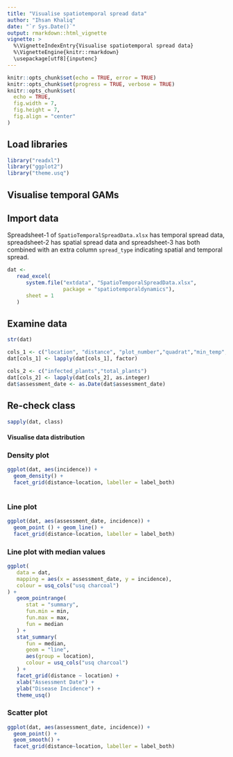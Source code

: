 ```yaml
---
title: "Visualise spatiotemporal spread data"
author: "Ihsan Khaliq"
date: "`r Sys.Date()`"
output: rmarkdown::html_vignette
vignette: >
  %\VignetteIndexEntry{Visualise spatiotemporal spread data}
  %\VignetteEngine{knitr::rmarkdown}
  \usepackage[utf8]{inputenc}
---
```


```r
knitr::opts_chunk$set(echo = TRUE, error = TRUE)
knitr::opts_chunk$set(progress = TRUE, verbose = TRUE)
knitr::opts_chunk$set(
  echo = TRUE,
  fig.width = 7,
  fig.height = 7,
  fig.align = "center"
)
```

## Load libraries 

```r
library("readxl")
library("ggplot2")
library("theme.usq")
```

## Visualise temporal GAMs


## Import data

Spreadsheet-1 of `SpatioTemporalSpreadData.xlsx` has temporal spread data, spreadsheet-2 has spatial spread data and spreadsheet-3 has both combined with an extra column `spread_type` indicating spatial and temporal spread.

```r
dat <-
   read_excel(
      system.file("extdata", "SpatioTemporalSpreadData.xlsx",
                  package = "spatiotemporaldynamics"),
      sheet = 1
   )
```

## Examine data

```r
str(dat)
```


```r
cols_1 <- c("location", "distance", "plot_number","quadrat","min_temp","max_temp", "min_rh", "max_rh", "avg_wind_speed", "avg_rh", "avg_temp", "assessment_number", "total_rain")
dat[cols_1] <- lapply(dat[cols_1], factor)

cols_2 <- c("infected_plants","total_plants")
dat[cols_2] <- lapply(dat[cols_2], as.integer)
dat$assessment_date <- as.Date(dat$assessment_date)
```

## Re-check class

```r
sapply(dat, class)
```
#### Visualise data distribution 

### Density plot

```r
ggplot(dat, aes(incidence)) +
  geom_density() +
  facet_grid(distance~location, labeller = label_both) 
  
```

### Line plot
```r
ggplot(dat, aes(assessment_date, incidence)) +
  geom_point () + geom_line() +
  facet_grid(distance~location, labeller = label_both) 
```

### Line plot with median values

```r
ggplot(
   data = dat,
   mapping = aes(x = assessment_date, y = incidence),
   colour = usq_cols("usq charcoal")
) +
   geom_pointrange(
      stat = "summary",
      fun.min = min,
      fun.max = max,
      fun = median
   ) +
   stat_summary(
      fun = median,
      geom = "line",
      aes(group = location),
      colour = usq_cols("usq charcoal")
   ) +
   facet_grid(distance ~ location) +
   xlab("Assessment Date") +
   ylab("Disease Incidence") +
   theme_usq()
```


### Scatter plot

```r
ggplot(dat, aes(assessment_date, incidence)) +
  geom_point() +
  geom_smooth() +
  facet_grid(distance~location, labeller = label_both) 
```







